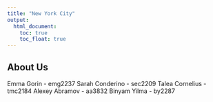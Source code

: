 ```yaml
---
title: "New York City"
output: 
  html_document:
    toc: true
    toc_float: true
---
```


## About Us

Emma Gorin - emg2237
Sarah Conderino - sec2209
Talea Cornelius - tmc2184
Alexey Abramov - aa3832
Binyam Yilma - by2287



